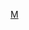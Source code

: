 {{asbox
| icon      = {{Bio icon|Malaysia|30}}
| pix       =
| subject   = 
| qualifier = 與[[馬來西亞]]人物相關
| category  = 馬來西亞人物小作品
| tempsort  =  
| name      = Template:Malaysia-bio-stub
}}<noinclude>
[[Category:亞洲人物小作品模板|M]]
[[Category:馬來西亞人物小作品模板| ]]
</noinclude>